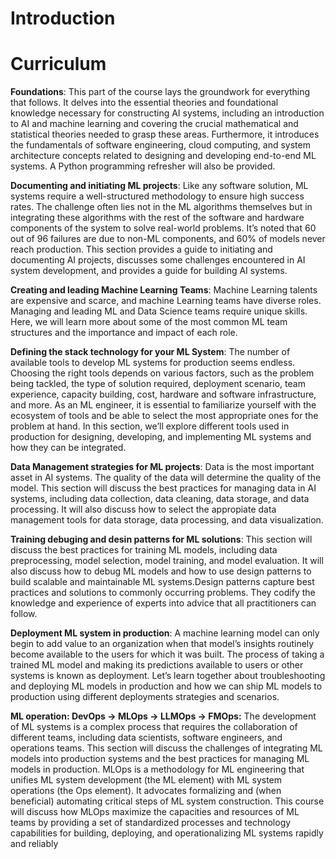 # Introduction

# Curriculum

**Foundations**: This part of the course lays the groundwork for everything that follows. It delves into the essential theories and foundational knowledge necessary for constructing AI systems, including an introduction to AI and machine learning and covering the crucial mathematical and statistical theories needed to grasp these areas. Furthermore, it introduces the fundamentals of software engineering, cloud computing, and system architecture concepts related to designing and developing end-to-end ML systems. A  Python programming refresher will also be provided.

**Documenting and initiating ML projects**:  Like any software solution, ML systems require a well-structured methodology to ensure high success rates. The challenge often lies not in the ML algorithms themselves but in integrating these algorithms with the rest of the software and hardware components of the system to solve real-world problems. It's noted that 60 out of 96 failures are due to non-ML components, and 60% of models never reach production. This section provides a guide to initiating and documenting AI projects, discusses some challenges encountered in AI system development, and provides a guide for building AI systems. 

**Creating and leading Machine Learning Teams**: Machine Learning talents are expensive and scarce, and machine Learning teams have diverse roles. Managing and leading ML and Data Science teams require unique skills. Here, we will learn more about some of the most common ML team structures and the importance and impact of each role.

<!-- 2. **ML system design and architecture foundations**: The design and architecture of ML systems are critical to the success of AI projects. This section will discuss some of the best practices for designing and architecting ML systems, including the use of microservices, containers, and orchestration tools. It will also discuss how to select the appropiate architecture for ML systems, including centralized, decentralized, and hybrid architectures. -->

**Defining the stack technology for your ML System**: The number of available tools to develop ML systems for production seems endless. Choosing the right tools depends on various factors, such as the problem being tackled, the type of solution required, deployment scenario, team experience, capacity building, cost, hardware and software infrastructure, and more. As an ML engineer, it is essential to familiarize yourself with the ecosystem of tools and be able to select the most appropriate ones for the problem at hand. In this section, we'll explore different tools used in production for designing, developing, and implementing ML systems and how they can be integrated.


**Data Management strategies for ML projects**: Data is the most important asset in AI systems. The quality of the data will determine the quality of the model. This section will discuss the best practices for managing data in AI systems, including data collection, data cleaning, data storage, and data processing. It will also discuss how to select the appropiate data management tools for data storage, data processing, and data visualization.

**Training debuging and desin patterns for ML solutions**: This section will discuss the best practices for training ML models, including data preprocessing, model selection, model training, and model evaluation. It will also discuss how to debug ML models and how to use design patterns to build scalable and maintainable ML systems.Design patterns capture best practices and solutions to commonly occurring problems. They codify the knowledge and experience of experts into advice that all practitioners can follow.

**Deployment ML system in production**: 
A machine learning model can only begin to add value to an organization when that model's insights routinely become available to the users for which it was built. The process of taking a trained ML model and making its predictions available to users or other systems is known as deployment. Let's learn together about troubleshooting and deploying ML models in production and how we can ship ML models to production using different deployments strategies and scenarios.

**ML operation: DevOps -> MLOps -> LLMOps -> FMOps:** The development of ML systems is a complex process that requires the collaboration of different teams, including data scientists, software engineers, and operations teams. This section will discuss the challenges of integrating ML models into production systems and the best practices for managing ML models in production. MLOps is a methodology for ML engineering that unifies ML system development (the ML element) with ML system operations (the Ops element). It advocates formalizing and (when beneficial) automating critical steps of ML system construction. This course will discuss how MLOps maximize the capacities and resources of ML teams by providing a set of standardized processes and technology capabilities for building, deploying, and operationalizing ML systems rapidly and reliably
